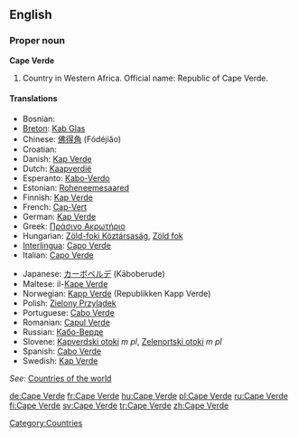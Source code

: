 ==English==

===Proper noun===
'''Cape Verde'''

# Country in Western Africa. Official name: Republic of Cape Verde.

====Translations====
{{top}}
*Bosnian: {{t|bs|Zelenortska Republika|f}}
*[[Breton]]: [[Kab Glas]]
*Chinese: [[佛得角]] (Fódéjiăo)
*Croatian: {{t|hr|Zelenortska Republika|f}}
*Danish: [[Kap Verde]]
*Dutch: [[Kaapverdië]]
*Esperanto: [[Kabo-Verdo]]
*Estonian: [[Roheneemesaared]]
*Finnish: [[Kap Verde]]
*French: [[Cap-Vert]]
*German: [[Kap Verde]]
*Greek: [[Πράσινο Ακρωτήριο]]
*Hungarian: [[Zöld-foki Köztársaság]], [[Zöld fok]]
*[[Interlingua]]: [[Capo Verde]]
*Italian: [[Capo Verde]]
{{mid}}
*Japanese: [[カーボベルデ]] (Kāboberude)
*Maltese: il-[[Kape Verde]]
*Norwegian: [[Kapp Verde]] (Republikken Kapp Verde)
*Polish: [[Zielony Przylądek]]
*Portuguese: [[Cabo Verde]]
*Romanian: [[Capul Verde]] {{n}}
*Russian: [[Кабо-Верде]]
*Slovene: [[Kapverdski otoki]] ''m pl'', [[Zelenortski otoki]] ''m pl''
*Spanish: [[Cabo Verde]]
*Swedish: [[Kap Verde]]
{{bottom}}

''See'': [[Countries of the world]]

[[Category:Countries]]

[[de:Cape Verde]]
[[fr:Cape Verde]]
[[hu:Cape Verde]]
[[pl:Cape Verde]]
[[ru:Cape Verde]]
[[fi:Cape Verde]]
[[sv:Cape Verde]]
[[tr:Cape Verde]]
[[zh:Cape Verde]]